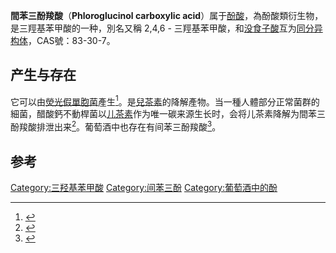 {{chembox
| Verifiedfields = changed
| Watchedfields = changed
| verifiedrevid = 409540642
| Name = Phloroglucinol carboxylic acid
| ImageFile = 2,4,6-Trihydroxybenzoic acid.svg
| ImageName = Chemical structure of phloroglucinol carboxylic acid
| PIN = 2,4,6-Trihydroxybenzoic acid
| OtherNames = PGCA<br>Phloroglucinic acid
|Section1={{Chembox Identifiers
| CASNo_Ref = {{cascite|correct|??}}
| CASNo = 83-30-7 
| CASNoOther = 
| UNII_Ref = {{fdacite|correct|FDA}}
| UNII = 3NC0UQ5EMR
| PubChem = 66520 
| SMILES = C1=C(C=C(C(=C1O)C(=O)O)O)O
| ChemSpiderID_Ref = {{chemspidercite|changed|chemspider}}
| ChemSpiderID = 59891
| InChI = 1/C7H6O5/c8-3-1-4(9)6(7(11)12)5(10)2-3/h1-2,8-10H,(H,11,12)
| InChIKey = IBHWREHFNDMRPR-UHFFFAOYAP
| StdInChI_Ref = {{stdinchicite|changed|chemspider}}
| StdInChI = 1S/C7H6O5/c8-3-1-4(9)6(7(11)12)5(10)2-3/h1-2,8-10H,(H,11,12)
| StdInChIKey_Ref = {{stdinchicite|changed|chemspider}}
| StdInChIKey = IBHWREHFNDMRPR-UHFFFAOYSA-N
| MeSHName = 
}}
|Section2={{Chembox Properties
| Formula = C<sub>7</sub>H<sub>6</sub>O<sub>5</sub>
| MolarMass = 170.11954 g/mol 
| Appearance = 
| Density = 
| MeltingPt =
| BoilingPt =
| Solubility = 
}}
}}
'''間苯三酚羧酸'''（'''Phloroglucinol carboxylic acid'''）属于[[酚酸|酚酸]]，為酚酸類衍生物，是三羥基苯甲酸的一种，別名又稱 2,4,6 - 三羥基苯甲酸，和[[没食子酸|没食子酸]]互为[[同分异构体|同分异构体]]，CAS號：83-30-7。

==产生与存在==
它可以由[[熒光假單胞菌|熒光假單胞菌]]產生<ref>{{cite journal|author=Jihane Achkar, Mo Xian, Huimin Zhao and J. W. Frost|title=Biosynthesis of Phloroglucinol|journal=J. AM. CHEM. SOC|year=2005|volume=127|pages=5332-5333}}</ref>。是[[兒茶素|兒茶素]]的降解產物。当一種人體部分正常菌群的細菌，醋酸鈣不動桿菌以[[儿茶素|儿茶素]]作为唯一碳来源生长时，会将儿茶素降解为間苯三酚羧酸排泄出来<ref>{{cite journal|author=M. Arunachalam, N. Mohan, R. Sugadev, P. Chellappan and A. Mahadevan|title=Degradation of (+)-catechin by Acinetobacter calcoaceticus MTC 127|journal=Biochimica et Biophysica Acta|volume=1621|issue=3|year=2003|pages=261–265}}</ref>。葡萄酒中也存在有间苯三酚羧酸<ref>{{cite journal|author=C. García Barroso, R. Cela Torrijos and J. A. Pérez-Bustamante|title=HPLC separation of benzoic and hydroxycinnamic acids in wines|journal=[[Chromatographia|Chromatographia]]|volume=17|number=5,|pages=249–252}}</ref>。

== 参考 ==
{{reflist}}

{{苯}}
{{酚酸}}

[[Category:三羟基苯甲酸|Category:三羟基苯甲酸]]
[[Category:间苯三酚|Category:间苯三酚]]
[[Category:葡萄酒中的酚|Category:葡萄酒中的酚]]

{{natural-phenol-stub}}